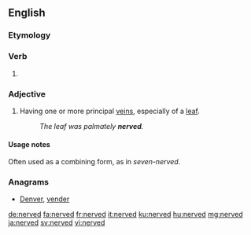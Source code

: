 ==English==

===Etymology===
{{suffix|nerve|ed|lang=en}}

===Verb===
{{head|en|verb form}}

# {{en-past of|nerve}}

===Adjective===
{{en-adj}}
# {{label|en|botany}} Having one or more principal [[veins]], especially of a [[leaf]].
#: ''The leaf was palmately '''nerved'''.''

====Usage notes====
Often used as a combining form, as in ''seven-nerved''.

===Anagrams===
* [[Denver#English|Denver]], [[vender#English|vender]]

[[de:nerved]]
[[fa:nerved]]
[[fr:nerved]]
[[it:nerved]]
[[ku:nerved]]
[[hu:nerved]]
[[mg:nerved]]
[[ja:nerved]]
[[sv:nerved]]
[[vi:nerved]]